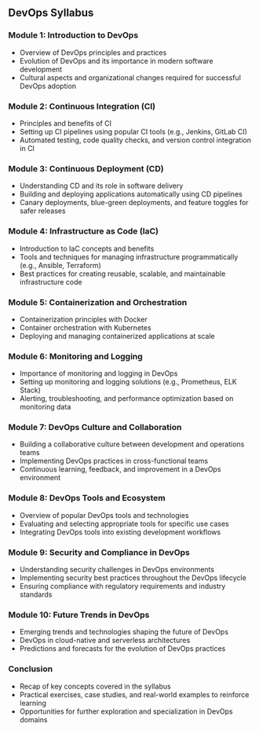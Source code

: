 ## DevOps Syllabus

### Module 1: Introduction to DevOps
- Overview of DevOps principles and practices
- Evolution of DevOps and its importance in modern software development
- Cultural aspects and organizational changes required for successful DevOps adoption

### Module 2: Continuous Integration (CI)
- Principles and benefits of CI
- Setting up CI pipelines using popular CI tools (e.g., Jenkins, GitLab CI)
- Automated testing, code quality checks, and version control integration in CI

### Module 3: Continuous Deployment (CD)
- Understanding CD and its role in software delivery
- Building and deploying applications automatically using CD pipelines
- Canary deployments, blue-green deployments, and feature toggles for safer releases

### Module 4: Infrastructure as Code (IaC)
- Introduction to IaC concepts and benefits
- Tools and techniques for managing infrastructure programmatically (e.g., Ansible, Terraform)
- Best practices for creating reusable, scalable, and maintainable infrastructure code

### Module 5: Containerization and Orchestration
- Containerization principles with Docker
- Container orchestration with Kubernetes
- Deploying and managing containerized applications at scale

### Module 6: Monitoring and Logging
- Importance of monitoring and logging in DevOps
- Setting up monitoring and logging solutions (e.g., Prometheus, ELK Stack)
- Alerting, troubleshooting, and performance optimization based on monitoring data

### Module 7: DevOps Culture and Collaboration
- Building a collaborative culture between development and operations teams
- Implementing DevOps practices in cross-functional teams
- Continuous learning, feedback, and improvement in a DevOps environment

### Module 8: DevOps Tools and Ecosystem
- Overview of popular DevOps tools and technologies
- Evaluating and selecting appropriate tools for specific use cases
- Integrating DevOps tools into existing development workflows

### Module 9: Security and Compliance in DevOps
- Understanding security challenges in DevOps environments
- Implementing security best practices throughout the DevOps lifecycle
- Ensuring compliance with regulatory requirements and industry standards

### Module 10: Future Trends in DevOps
- Emerging trends and technologies shaping the future of DevOps
- DevOps in cloud-native and serverless architectures
- Predictions and forecasts for the evolution of DevOps practices

### Conclusion
- Recap of key concepts covered in the syllabus
- Practical exercises, case studies, and real-world examples to reinforce learning
- Opportunities for further exploration and specialization in DevOps domains
